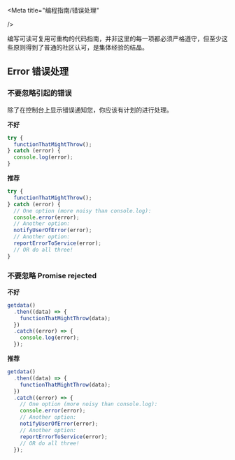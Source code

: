 
<Meta
  title="编程指南/错误处理"

/>

编写可读可复用可重构的代码指南，并非这里的每一项都必须严格遵守，但至少这些原则得到了普通的社区认可，是集体经验的结晶。

## **Error 错误处理**

### 不要忽略引起的错误

除了在控制台上显示错误通知您，你应该有计划的进行处理。

**不好**

```javascript
try {
  functionThatMightThrow();
} catch (error) {
  console.log(error);
}
```

**推荐**

```javascript
try {
  functionThatMightThrow();
} catch (error) {
  // One option (more noisy than console.log):
  console.error(error);
  // Another option:
  notifyUserOfError(error);
  // Another option:
  reportErrorToService(error);
  // OR do all three!
}
```

### 不要忽略 Promise rejected

**不好**

```javascript
getdata()
  .then((data) => {
    functionThatMightThrow(data);
  })
  .catch((error) => {
    console.log(error);
  });
```

**推荐**

```javascript
getdata()
  .then((data) => {
    functionThatMightThrow(data);
  })
  .catch((error) => {
    // One option (more noisy than console.log):
    console.error(error);
    // Another option:
    notifyUserOfError(error);
    // Another option:
    reportErrorToService(error);
    // OR do all three!
  });
```
